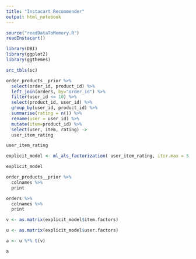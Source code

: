 ```yaml
---
title: "Instacart Recommender"
output: html_notebook
---
```


```r
source("readDataToMemory.R")
readInstacart()

library(DBI)
library(ggplot2)
library(ggthemes)

src_tbls(sc)
```

```r
order_products__prior %>%
  select(order_id, product_id) %>%
  left_join(orders, by="order_id") %>%
  filter(user_id <= 10) %>% 
  select(product_id, user_id) %>%
  group_by(user_id, product_id) %>%
  summarise(rating = n()) %>%
  rename(user = user_id) %>%
  mutate(item=product_id) %>%
  select(user, item, rating) ->
  user_item_rating
```


```r
user_item_rating
```


```r
explicit_model <- ml_als_factorization( user_item_rating, iter.max = 5, regularization.parameter = 0.01)
```

```r
explicit_model
```


```r
order_products__prior %>%
  colnames %>%
  print

orders %>%
  colnames %>%
  print
```



```r
v <- as.matrix(explicit_model$item.factors)

u <- as.matrix(explicit_model$user.factors)

a <- u %*% t(v) 

a
```

